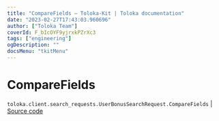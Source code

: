 ```yaml
---
title: "CompareFields — Toloka-Kit | Toloka documentation"
date: "2023-02-27T17:43:03.960696"
author: ["Toloka Team"]
coverId: F_bIcOYF9yjrxkPZrXc3
tags: ["engineering"]
ogDescription: ""
docsMenu: "tkitMenu"
---
```


# CompareFields
`toloka.client.search_requests.UserBonusSearchRequest.CompareFields` | [Source code](https://github.com/Toloka/toloka-kit/blob/v1.1.4/src/client/search_requests.py#L767)
